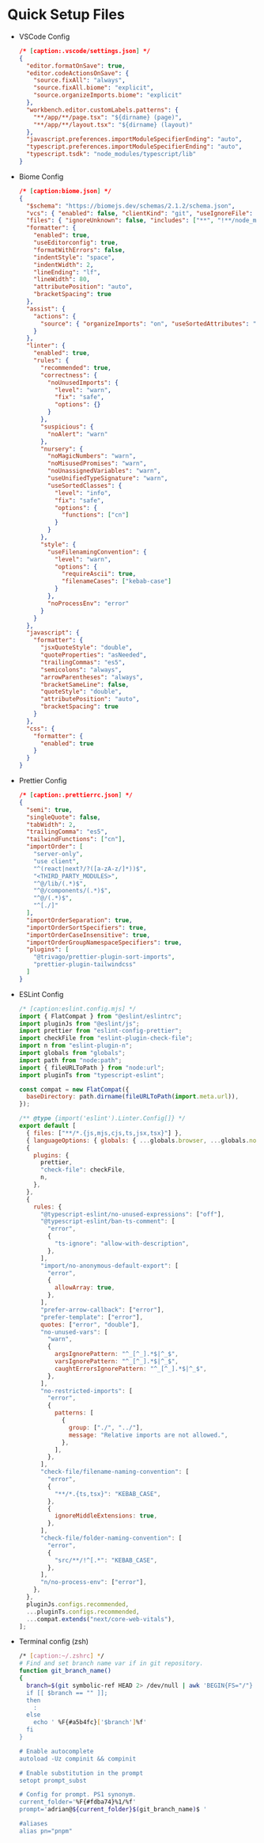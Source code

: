 # Quick Setup Files

- VSCode Config

    ```json
    /* [caption:.vscode/settings.json] */
    {
      "editor.formatOnSave": true,
      "editor.codeActionsOnSave": {
        "source.fixAll": "always",
        "source.fixAll.biome": "explicit",
        "source.organizeImports.biome": "explicit"
      },
      "workbench.editor.customLabels.patterns": {
        "**/app/**/page.tsx": "${dirname} (page)",
        "**/app/**/layout.tsx": "${dirname} (layout)"
      },
      "javascript.preferences.importModuleSpecifierEnding": "auto",
      "typescript.preferences.importModuleSpecifierEnding": "auto",
      "typescript.tsdk": "node_modules/typescript/lib"
    }
    ```

- Biome Config

    ```json
    /* [caption:biome.json] */
    {
      "$schema": "https://biomejs.dev/schemas/2.1.2/schema.json",
      "vcs": { "enabled": false, "clientKind": "git", "useIgnoreFile": false },
      "files": { "ignoreUnknown": false, "includes": ["**", "!**/node_modules"] },
      "formatter": {
        "enabled": true,
        "useEditorconfig": true,
        "formatWithErrors": false,
        "indentStyle": "space",
        "indentWidth": 2,
        "lineEnding": "lf",
        "lineWidth": 80,
        "attributePosition": "auto",
        "bracketSpacing": true
      },
      "assist": {
        "actions": {
          "source": { "organizeImports": "on", "useSortedAttributes": "on" }
        }
      },
      "linter": {
        "enabled": true,
        "rules": {
          "recommended": true,
          "correctness": {
            "noUnusedImports": {
              "level": "warn",
              "fix": "safe",
              "options": {}
            }
          },
          "suspicious": {
            "noAlert": "warn"
          },
          "nursery": {
            "noMagicNumbers": "warn",
            "noMisusedPromises": "warn",
            "noUnassignedVariables": "warn",
            "useUnifiedTypeSignature": "warn",
            "useSortedClasses": {
              "level": "info",
              "fix": "safe",
              "options": {
                "functions": ["cn"]
              }
            }
          },
          "style": {
            "useFilenamingConvention": {
              "level": "warn",
              "options": {
                "requireAscii": true,
                "filenameCases": ["kebab-case"]
              }
            },
            "noProcessEnv": "error"
          }
        }
      },
      "javascript": {
        "formatter": {
          "jsxQuoteStyle": "double",
          "quoteProperties": "asNeeded",
          "trailingCommas": "es5",
          "semicolons": "always",
          "arrowParentheses": "always",
          "bracketSameLine": false,
          "quoteStyle": "double",
          "attributePosition": "auto",
          "bracketSpacing": true
        }
      },
      "css": {
        "formatter": {
          "enabled": true
        }
      }
    }

    ```

- Prettier Config

  ```json
  /* [caption:.prettierrc.json] */
  {
    "semi": true,
    "singleQuote": false,
    "tabWidth": 2,
    "trailingComma": "es5",
    "tailwindFunctions": ["cn"],
    "importOrder": [
      "server-only",
      "use client",
      "^(react|next?/?([a-zA-z/]*))$",
      "<THIRD_PARTY_MODULES>",
      "^@/lib/(.*)$",
      "^@/components/(.*)$",
      "^@/(.*)$",
      "^[./]"
    ],
    "importOrderSeparation": true,
    "importOrderSortSpecifiers": true,
    "importOrderCaseInsensitive": true,
    "importOrderGroupNamespaceSpecifiers": true,
    "plugins": [
      "@trivago/prettier-plugin-sort-imports",
      "prettier-plugin-tailwindcss"
    ]
  }
  ```

- ESLint Config

  ```javascript
  /* [caption:eslint.config.mjs] */
  import { FlatCompat } from "@eslint/eslintrc";
  import pluginJs from "@eslint/js";
  import prettier from "eslint-config-prettier";
  import checkFile from "eslint-plugin-check-file";
  import n from "eslint-plugin-n";
  import globals from "globals";
  import path from "node:path";
  import { fileURLToPath } from "node:url";
  import pluginTs from "typescript-eslint";

  const compat = new FlatCompat({
    baseDirectory: path.dirname(fileURLToPath(import.meta.url)),
  });

  /** @type {import('eslint').Linter.Config[]} */
  export default [
    { files: ["**/*.{js,mjs,cjs,ts,jsx,tsx}"] },
    { languageOptions: { globals: { ...globals.browser, ...globals.node } } },
    {
      plugins: {
        prettier,
        "check-file": checkFile,
        n,
      },
    },
    {
      rules: {
        "@typescript-eslint/no-unused-expressions": ["off"],
        "@typescript-eslint/ban-ts-comment": [
          "error",
          {
            "ts-ignore": "allow-with-description",
          },
        ],
        "import/no-anonymous-default-export": [
          "error",
          {
            allowArray: true,
          },
        ],
        "prefer-arrow-callback": ["error"],
        "prefer-template": ["error"],
        quotes: ["error", "double"],
        "no-unused-vars": [
          "warn",
          {
            argsIgnorePattern: "^_[^_].*$|^_$",
            varsIgnorePattern: "^_[^_].*$|^_$",
            caughtErrorsIgnorePattern: "^_[^_].*$|^_$",
          },
        ],
        "no-restricted-imports": [
          "error",
          {
            patterns: [
              {
                group: ["./", "../"],
                message: "Relative imports are not allowed.",
              },
            ],
          },
        ],
        "check-file/filename-naming-convention": [
          "error",
          {
            "**/*.{ts,tsx}": "KEBAB_CASE",
          },
          {
            ignoreMiddleExtensions: true,
          },
        ],
        "check-file/folder-naming-convention": [
          "error",
          {
            "src/**/!^[.*": "KEBAB_CASE",
          },
        ],
        "n/no-process-env": ["error"],
      },
    },
    pluginJs.configs.recommended,
    ...pluginTs.configs.recommended,
    ...compat.extends("next/core-web-vitals"),
  ];
  ```

- Terminal config (zsh)

  ```bash
  /* [caption:~/.zshrc] */
  # Find and set branch name var if in git repository.
  function git_branch_name()
  {
    branch=$(git symbolic-ref HEAD 2> /dev/null | awk 'BEGIN{FS="/"} {print $
    if [[ $branch == "" ]];
    then
      :
    else
      echo ' %F{#a5b4fc}['$branch']%f'
    fi
  }

  # Enable autocomplete
  autoload -Uz compinit && compinit

  # Enable substitution in the prompt
  setopt prompt_subst

  # Config for prompt. PS1 synonym.
  current_folder='%F{#fdba74}%1/%f'
  prompt='adrian@${current_folder}$(git_branch_name)$ '

  #aliases
  alias pn="pnpm"
  ```
